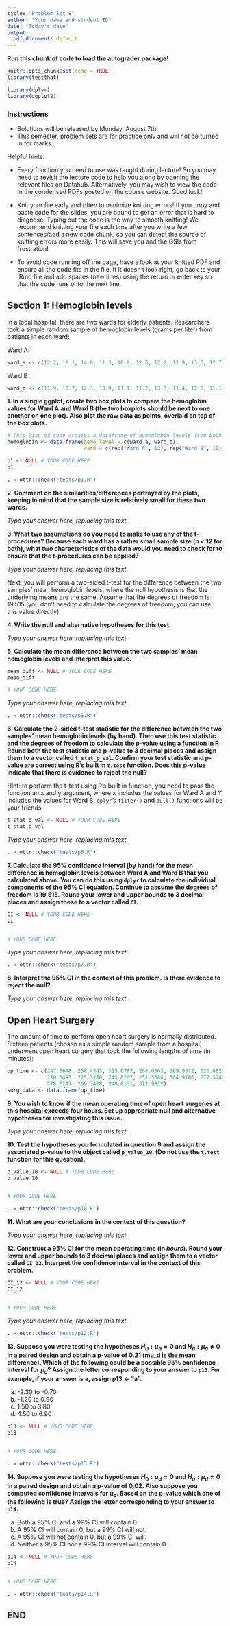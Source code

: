```yaml
---
title: "Problem Set 8"
author: "Your name and student ID"
date: "Today's date"
output:
  pdf_document: default
---
```


**Run this chunk of code to load the autograder package!**
```r
knitr::opts_chunk$set(echo = TRUE)
library(testthat)
```

```r
library(dplyr)
library(ggplot2)
```

### Instructions
* Solutions will be released by Monday, August 7th.
* This semester, problem sets are for practice only and will not be turned in for marks.

Helpful hints:

- Every function you need to use was taught during lecture! So you may need to revisit the lecture code to help you along by opening the relevant files on Datahub. Alternatively, you may wish to view the code in the condensed PDFs posted on the course website. Good luck!

- Knit your file early and often to minimize knitting errors! If you copy and paste code for the slides, you are bound to get an error that is hard to diagnose. Typing out the code is the way to smooth knitting! We recommend knitting your file each time after you write a few sentences/add a new code chunk, so you can detect the source of knitting errors more easily. This will save you and the GSIs from frustration!

- To avoid code running off the page, have a look at your knitted PDF and ensure all the code fits in the file. If it doesn't look right, go back to your .Rmd file and add spaces (new lines) using the return or enter key so that the code runs onto the next line.

\newpage

## Section 1: Hemoglobin levels

In a local hospital, there are two wards for elderly patients. Researchers took a simple random sample of hemoglobin levels (grams per liter) from patients in each ward:

Ward A: 
```r
ward_a <- c(12.2, 11.1, 14.0, 11.3, 10.8, 12.5, 12.2, 11.9, 13.6, 12.7, 13.4, 13.7)
```

Ward B: 
```r
ward_b <- c(11.9, 10.7, 12.3, 13.9, 11.1, 11.2, 13.3, 11.4, 12.0, 11.1)
```

**1. In a single ggplot, create two box plots to compare the hemoglobin values for Ward A and Ward B (the two boxplots should be next to one another on one plot). Also plot the raw data as points, overlaid on top of the box plots.** 

```r
# This line of code creates a dataframe of hemoglobin levels from both wards
hemoglobin <- data.frame(hemo_level = c(ward_a, ward_b), 
                         ward = c(rep("Ward A", 12), rep("Ward B", 10)))
```

```r
p1 <- NULL # YOUR CODE HERE
p1


```

```r
. = ottr::check("tests/p1.R")
```

\newpage

**2. Comment on the similarities/differences portrayed by the plots, keeping in mind that the sample size is relatively small for these two wards.**

_Type your answer here, replacing this text._

\newpage

**3. What two assumptions do you need to make to use any of the t-procedures? Because each ward has a rather small sample size (n < 12 for both), what two characteristics of the data would you need to check for to ensure that the t-procedures can be applied?**

_Type your answer here, replacing this text._

\newpage

Next, you will perform a two-sided t-test for the difference between the two samples' mean hemoglobin levels, where the null hypothesis is that the underlying means are the same. Assume that the degrees of freedom is 19.515 (you don't need to calculate the degrees of freedom, you can use this value directly). 

**4. Write the null and alternative hypotheses for this test.**

_Type your answer here, replacing this text._

**5. Calculate the mean difference between the two samples' mean hemoglobin levels and interpret this value.**

```r
mean_diff <- NULL # YOUR CODE HERE
mean_diff

# YOUR CODE HERE
```

_Type your answer here, replacing this text._

```r
. = ottr::check("tests/p5.R")
```

**6. Calculate the 2-sided t-test statistic for the difference between the two samples' mean hemoglobin levels (by hand). Then use this test statistic and the degrees of freedom to calculate the p-value using a function in R. Round both the test statistic and p-value to 3 decimal places and assign them to a vector called `t_stat_p_val`. Confirm your test statistic and p-value are correct using R's built in `t.test` function. Does this p-value indicate that there is evidence to reject the null?**

Hint: to perform the t-test using R's built in function, you need to pass the function an x and y argument, where x includes the values for Ward A and Y includes the values for Ward B. `dplyr`'s `filter()` and `pull()` functions will be your friends.

```r
t_stat_p_val <- NULL # YOUR CODE HERE
t_stat_p_val

```

_Type your answer here, replacing this text._

```r
. = ottr::check("tests/p6.R")
```

**7. Calculate the 95% confidence interval (by hand) for the mean difference in hemoglobin levels between Ward A and Ward B that you calculated above. You can do this using `dplyr` to calculate the individual components of the 95% CI equation. Continue to assume the degrees of freedom is 19.515. Round your lower and upper bounds to 3 decimal places and assign these to a vector called `CI`.**

```r
CI <- NULL # YOUR CODE HERE
CI


# YOUR CODE HERE
```

_Type your answer here, replacing this text._

```r
. = ottr::check("tests/p7.R")
```

**8. Interpret the 95% CI in the context of this problem. Is there evidence to reject the null?**

_Type your answer here, replacing this text._

\newpage

## Open Heart Surgery 

The amount of time to perform open heart surgery is normally distributed. Sixteen patients (chosen as a simple random sample from a hospital) underwent open heart surgery that took the following lengths of time (in minutes):

```r
op_time <- c(247.8648, 258.4343, 315.6787, 268.0563, 269.9372, 320.6821, 
             280.5493, 225.3180, 243.8207, 251.5388, 304.9706, 277.3140, 
             278.6247, 269.3418, 248.0131, 322.9812)
surg_data <- data.frame(op_time)
```

**9. You wish to know if the mean operating time of open heart surgeries at this hospital exceeds four hours. Set up appropriate null and alternative hypotheses for investigating this issue.**

_Type your answer here, replacing this text._

\newpage

**10. Test the hypotheses you formulated in question 9 and assign the associated p-value to the object called `p_value_10`. (Do not use the `t.test` function for this question).**

```r
p_value_10 <- NULL # YOUR CODE HERE
p_value_10


# YOUR CODE HERE
```

```r
. = ottr::check("tests/p10.R")
```

**11. What are your conclusions in the context of this question?**

_Type your answer here, replacing this text._

\newpage

**12. Construct a 95% CI for the mean operating time (in *hours*). Round your lower and upper bounds to 3 decimal places and assign them to a vector called `CI_12`. Interpret the confidence interval in the context of this problem.**

```r
CI_12 <- NULL # YOUR CODE HERE
CI_12


# YOUR CODE HERE
```

_Type your answer here, replacing this text._

```r
. = ottr::check("tests/p12.R")
```

\newpage

**13. Suppose you were testing the hypotheses $H_0: \mu_d = 0$ and $H_a: \mu_d \neq 0$ in a paired design and obtain a p-value of 0.21 (mu_d is the mean difference). Which of the following could be a possible 95% confidence interval for $\mu_d$? Assign the letter corresponding to your answer to `p13`. For example, if your answer is a, assign p13 <- "a".**

a. -2.30 to -0.70
b. -1.20 to 0.90
c. 1.50 to 3.80
d. 4.50 to 6.90

```r
p13 <- NULL # YOUR CODE HERE
p13


# YOUR CODE HERE
```

```r
. = ottr::check("tests/p13.R")
```

\newpage

**14. Suppose you were testing the hypotheses $H_0: \mu_d = 0$ and $H_a: \mu_d \neq 0$ in a paired design and obtain a p-value of 0.02. Also suppose you computed confidence intervals for $\mu_d$. Based on the p-value which one of the following is true? Assign the letter corresponding to your answer to `p14`.**

a. Both a 95% CI and a 99% CI will contain 0.
b. A 95% CI will contain 0, but a 99% CI will not.
c. A 95% CI will not contain 0, but a 99% CI will.
d. Neither a 95% CI nor a 99% CI interval will contain 0.

```r
p14 <- NULL # YOUR CODE HERE
p14


# YOUR CODE HERE
```

```r
. = ottr::check("tests/p14.R")
```

## END